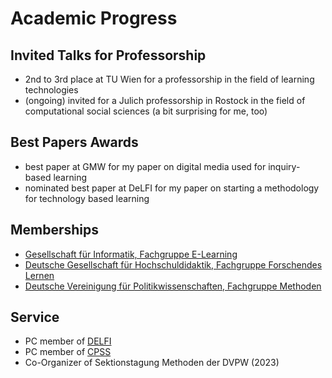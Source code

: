 # Academic Progress

## Invited Talks for Professorship

- 2nd to 3rd place at TU Wien for a professorship in the field of learning technologies
- (ongoing) invited for a Julich professorship in Rostock in the field of computational social sciences (a bit surprising for me, too)

## Best Papers Awards

- best paper at GMW for my paper on digital media used for inquiry-based learning
- nominated best paper at DeLFI for my paper on starting a methodology for technology based learning

## Memberships

- [Gesellschaft für Informatik, Fachgruppe E-Learning](https://gi.de/)
- [Deutsche Gesellschaft für Hochschuldidaktik, Fachgruppe Forschendes Lernen](https://www.dghd.de/)
- [Deutsche Vereinigung für Politikwissenschaften, Fachgruppe Methoden](https://www.dvpw.de/)

## Service

- PC member of [DELFI](https://delfi-tagung.de/delfi-2024)
- PC member of [CPSS](https://sites.google.com/view/cpss2024konvens/home-page)
- Co-Organizer of Sektionstagung Methoden der DVPW (2023)